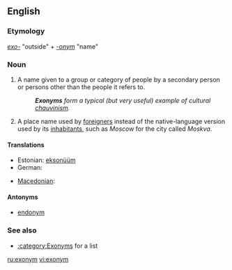 ==English==

===Etymology===
''[[exo-]]'' "outside" + ''[[-onym]]'' "name"

===Noun===
{{wikipedia}}
{{en-noun}}

# A name given to a group or category of people by a secondary person or persons other than the people it refers to.
#: '''''Exonyms''' form a typical (but very useful) example of cultural [[chauvinism]].''
# A place name used by [[foreigner]]s instead of the native-language version used by its [[inhabitants]], such as ''Moscow'' for the city called ''Moskva''.

====Translations====
{{trans-top|a name given to a group or category of people by a secondary person or persons other than the people it refers to}}
* Estonian: [[eksonüüm]]
* German: {{t|de|Exonym|n}}
{{trans-mid}}
* [[Macedonian]]: {{t|mk|егзоним|m|tr=egzoním|sc=Cyrl}}
{{trans-bottom}}

====Antonyms====
* [[endonym]]

===See also===
* [[:category:Exonyms]] for a list

[[ru:exonym]]
[[vi:exonym]]